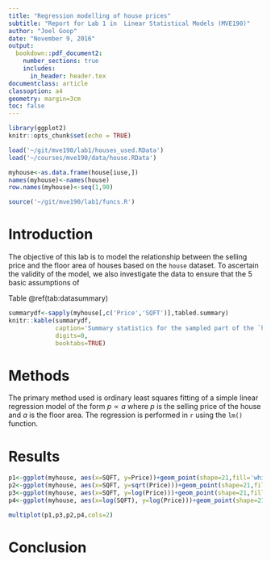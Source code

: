 ```yaml
---
title: "Regression modelling of house prices"
subtitle: "Report for Lab 1 in  Linear Statistical Models (MVE190)"
author: "Joel Goop"
date: "November 9, 2016"
output: 
  bookdown::pdf_document2:
    number_sections: true
    includes:
      in_header: header.tex
documentclass: article
classoption: a4
geometry: margin=3cm
toc: false
---
```


```r
library(ggplot2)
knitr::opts_chunk$set(echo = TRUE)

load('~/git/mve190/lab1/houses_used.RData')
load('~/courses/mve190/data/house.RData')

myhouse<-as.data.frame(house[iuse,])
names(myhouse)<-names(house)
row.names(myhouse)<-seq(1,90)

source('~/git/mve190/lab1/funcs.R')
```

# Introduction

The objective of this lab is to model the relationship between the selling price and the floor area of houses based on the `house` dataset. To ascertain the validity of the model, we also investigate the data to ensure that the 5 basic assumptions of 

Table \@ref(tab:datasummary)

```r
summarydf<-sapply(myhouse[,c('Price','SQFT')],tabled.summary)
knitr::kable(summarydf,
             caption='Summary statistics for the sampled part of the `house` dataset',
             digits=0,
             booktabs=TRUE)
```

# Methods

The primary method used is ordinary least squares fitting of a simple linear regression model of the form $p \propto a$ where $p$ is the selling price of the house and $a$ is the floor area. The regression is performed in `r` using the `lm()` function. 

# Results

```r
p1<-ggplot(myhouse, aes(x=SQFT, y=Price))+geom_point(shape=21,fill='white')
p2<-ggplot(myhouse, aes(x=SQFT, y=sqrt(Price)))+geom_point(shape=21,fill='white')
p3<-ggplot(myhouse, aes(x=SQFT, y=log(Price)))+geom_point(shape=21,fill='white')
p4<-ggplot(myhouse, aes(x=log(SQFT), y=log(Price)))+geom_point(shape=21,fill='white')

multiplot(p1,p3,p2,p4,cols=2)
```

# Conclusion

